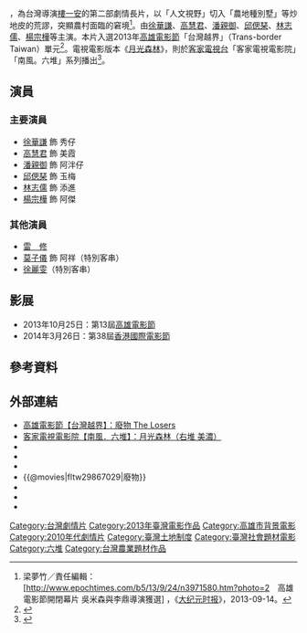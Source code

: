 {{電影資訊框
| 片名     = 廢物(彥麟）
| 電影原名 = ''{{lang|en|The Losers}}''
| 圖像     = The_Losers_2014_film.jpg
| 圖像說明 = 電影海報
| 導演     = [[樓一安|樓一安]]
| 製片     = 葉振興
| 編劇     = 樓一安
| 主演     = {{plainlist|
* [[徐華謙|徐華謙]]
* [[高慧君|高慧君]]
* 潘親御
* [[邱偲琹|邱偲琹]]
* 林志儒
* [[楊宗樺_(演員)|楊宗樺]]
}}
| 配樂     = {{plainlist|
* [[林生祥|林生祥]]
* 大竹研
}}
| 主題曲   = 下淡水河寫著我等介族譜
| 攝影     = 韓紀軒
| 剪輯     = {{plainlist|
* 陳曉東
* 樓一安
}}
| 製片商   = 三映電影文化事業有限公司
| 片長     = 112 分鐘
| 產地     = {{台灣電影產地}}
| 語言     = [[台灣國語|台灣國語]]、[[客家話|客家話]]
| 上映日期 = {{Film date|2014|05|09|臺灣}}
| 發行商   = {{plainlist|
* 穀得電影有限公司
* 佳映娛樂國際股份有限公司
}}
| 票房     = [[新臺幣|新臺幣]] 30萬
}}

{{engname|《廢物》|''The Losers''}}，為台灣導演[[樓一安|樓一安]]的第二部劇情長片，以「人文視野」切入「農地種別墅」等炒地皮的荒謬，突顯農村面臨的窘境<ref>梁夢竹／責任編輯：[http://www.epochtimes.com/b5/13/9/24/n3971580.htm?photo=2　高雄電影節開閉幕片 吳米森與李鼎導演獲選] {{Wayback|url=http://www.epochtimes.com/b5/13/9/24/n3971580.htm?photo=2 |date=20190820175129 }}，《[[大纪元时报|大纪元时报]]》，2013-09-14。</ref>。由[[徐華謙|徐華謙]]、[[高慧君|高慧君]]、[[潘親御|潘親御]]、[[邱偲琹|邱偲琹]]、[[林志儒|林志儒]]、[[楊宗樺_(演員)|楊宗樺]]等主演。本片入選2013年[[高雄電影節|高雄電影節]]「台灣越界」（Trans-border Taiwan）單元<ref>{{Cite web |url=http://www.kff.tw/home02.aspx?ID=%243211&IDK=2&EXEC=D&DATA=1494 |title=高雄電影節-台灣越界：廢物 The Losers |access-date=2013-10-16 |archive-date=2015-06-10 |archive-url=https://web.archive.org/web/20150610213357/http://www.kff.tw/home02.aspx?ID=$3211&IDK=2&EXEC=D&DATA=1494 |dead-url=yes }}</ref>。電視電影版本《[[月光森林|月光森林]]》，則於[[客家電視台|客家電視台]]「客家電視電影院」「南風。六堆」系列播出<ref>{{Cite web |url=http://activity.pts.org.tw/hakka/ProgramC/Template1B_Customize_Menu.aspx?PNum=595&CMNum=1126 |title=客家電視電影院 - 月光森林(右堆 美濃) |access-date=2013-10-16 |archive-date=2013-10-16 |archive-url=https://web.archive.org/web/20131016060104/http://activity.pts.org.tw/hakka/ProgramC/Template1B_Customize_Menu.aspx?PNum=595&CMNum=1126 |dead-url=no }}</ref>。

== 演員 ==
=== 主要演員 ===
*[[徐華謙|徐華謙]] 飾 秀仔
*[[高慧君|高慧君]] 飾 美霞
*[[潘親御|潘親御]] 飾 阿泮仔
*[[邱偲琹|邱偲琹]] 飾 玉梅
*[[林志儒|林志儒]] 飾 添進
*[[楊宗樺_(演員)|楊宗樺]] 飾 阿傑

=== 其他演員 ===
*[[雷修|雷　修]]
*[[莫子儀|莫子儀]] 飾 阿祥（特別客串）
*[[徐麗雯|徐麗雯]]（特別客串）

== 影展 ==
*2013年10月25日：第13屆[[高雄電影節|高雄電影節]]
*2014年3月26日：第38屆[[香港國際電影節|香港國際電影節]]

== 參考資料 ==
{{reflist}}

== 外部連結 ==
*[http://www.kff.tw/home02.aspx?ID=%243211&IDK=2&EXEC=D&DATA=1494 高雄電影節【台灣越界】：廢物 The Losers] {{Wayback|url=http://www.kff.tw/home02.aspx?ID=%243211&IDK=2&EXEC=D&DATA=1494 |date=20150610213357 }}
*[http://activity.pts.org.tw/hakka/ProgramC/Template1B_Customize_Menu.aspx?PNum=595&CMNum=1126 客家電視電影院【南風．六堆】：月光森林（右堆 美濃）] {{Wayback|url=http://activity.pts.org.tw/hakka/ProgramC/Template1B_Customize_Menu.aspx?PNum=595&CMNum=1126 |date=20131016060104 }}
*{{facebook|losersmovie|《廢物》}}
*{{Yahoomovie id|5189|廢物}}
*{{MSN movie|13951|廢物}}
*{{@movies|fltw29867029|廢物}}
*{{douban|title=廢物}}
*{{hkmdb title|16914|廢物}}
*{{imdb title|3746918|廢物}}

{{DEFAULTSORT:FEI廢}}
[[Category:台灣劇情片|Category:台灣劇情片]]
[[Category:2013年臺灣電影作品|Category:2013年臺灣電影作品]]
[[Category:高雄市背景電影|Category:高雄市背景電影]]
[[Category:2010年代劇情片|Category:2010年代劇情片]]
[[Category:臺灣土地制度|Category:臺灣土地制度]]
[[Category:臺灣社會題材電影|Category:臺灣社會題材電影]]
[[Category:六堆|Category:六堆]]
[[Category:台灣農業題材作品|Category:台灣農業題材作品]]